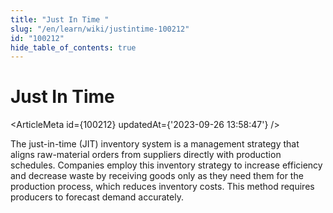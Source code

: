 ```yaml
---
title: "Just In Time "
slug: "/en/learn/wiki/justintime-100212"
id: "100212"
hide_table_of_contents: true
---
```



# Just In Time 

<ArticleMeta id={100212} updatedAt={'2023-09-26 13:58:47'} />
<div className='border-solid border-b border-t-0 my-4 border-[var(--ifm-color-gray-300)]' />

The just-in-time (JIT) inventory system is a management strategy that aligns raw-material orders from suppliers directly with production schedules. Companies employ this inventory strategy to increase efficiency and decrease waste by receiving goods only as they need them for the production process, which reduces inventory costs. This method requires producers to forecast demand accurately.
